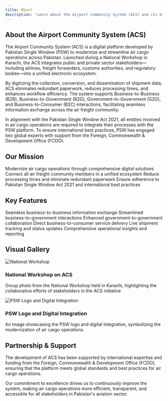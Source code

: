 ```yaml
---
title: About
description: 'Learn about the Airport Community System (ACS) and its mission to modernize air cargo operations'
---
```




## About the Airport Community System (ACS)

The Airport Community System (ACS) is a digital platform developed by Pakistan Single Window (PSW) to modernize and streamline air cargo operations across Pakistan. Launched during a National Workshop in Karachi, the ACS integrates public and private sector stakeholders—including airlines, freight forwarders, customs authorities, and regulatory bodies—into a unified electronic ecosystem.

By digitizing the collection, conversion, and dissemination of shipment data, ACS eliminates redundant paperwork, reduces processing times, and enhances workflow efficiency. The system supports Business-to-Business (B2B), Business-to-Government (B2G), Government-to-Government (G2G), and Business-to-Consumer (B2C) interactions, facilitating seamless information exchange across the air freight community.

In alignment with the Pakistan Single Window Act 2021, all entities involved in air cargo operations are required to integrate their processes with the PSW platform. To ensure international best practices, PSW has engaged two global experts with support from the Foreign, Commonwealth & Development Office (FCDO).

## Our Mission

<CardGroup cols={2}>
  <Card
    title="Digital Transformation"
    icon="laptop"
  >
    Modernize air cargo operations through comprehensive digital solutions
  </Card>
  <Card
    title="Stakeholder Integration"
    icon="users"
  >
    Connect all air freight community members in a unified ecosystem
  </Card>
  <Card
    title="Efficiency Enhancement"
    icon="clock"
  >
    Reduce processing times and eliminate redundant paperwork
  </Card>
  <Card
    title="Compliance & Standards"
    icon="shield-check"
  >
    Ensure adherence to Pakistan Single Window Act 2021 and international best practices
  </Card>
</CardGroup>

## Key Features

<CardGroup cols={3}>
  <Card
    title="B2B Integration"
    icon="building"
  >
    Seamless business-to-business information exchange
  </Card>
  <Card
    title="B2G Services"
    icon="landmark"
  >
    Streamlined business-to-government interactions
  </Card>
  <Card
    title="G2G Coordination"
    icon="handshake"
  >
    Enhanced government-to-government collaboration
  </Card>
  <Card
    title="B2C Solutions"
    icon="user"
  >
    Direct business-to-consumer service delivery
  </Card>
  <Card
    title="Real-time Data"
    icon="database"
  >
    Live shipment tracking and status updates
  </Card>
  <Card
    title="Analytics & Reports"
    icon="chart-bar"
  >
    Comprehensive operational insights and reporting
  </Card>
</CardGroup>

## Visual Gallery

<div className="grid grid-cols-1 md:grid-cols-2 gap-8 my-8">
  <div className="flex flex-col h-full">
    <div className="w-full h-64 overflow-hidden rounded-lg shadow-lg">
      <img
        src="/images/about-feature-1.jpeg"
        alt="National Workshop"
        className="w-full h-full object-cover"
      />
    </div>
    <div className="mt-4 flex-1">
      <h3 className="text-lg font-semibold mb-2">National Workshop on ACS</h3>
      <p className="text-sm text-gray-600 dark:text-gray-400">
        Group photo from the National Workshop held in Karachi, highlighting the collaborative efforts of stakeholders in the ACS initiative
      </p>
    </div>
  </div>
  <div className="flex flex-col h-full">
    <div className="w-full h-64 overflow-hidden rounded-lg shadow-lg">
      <img
        src="/images/hero.png"
        alt="PSW Logo and Digital Integration"
        className="w-full h-full object-cover"
      />
    </div>
    <div className="mt-4 flex-1">
      <h3 className="text-lg font-semibold mb-2">PSW Logo and Digital Integration</h3>
      <p className="text-sm text-gray-600 dark:text-gray-400">
        An image showcasing the PSW logo and digital integration, symbolizing the modernization of air cargo operations.
      </p>
    </div>
  </div>
</div>

## Partnership & Support

The development of ACS has been supported by international expertise and funding from the Foreign, Commonwealth & Development Office (FCDO), ensuring that the platform meets global standards and best practices for air cargo operations.

Our commitment to excellence drives us to continuously improve the system, making air cargo operations more efficient, transparent, and accessible for all stakeholders in Pakistan's aviation sector.